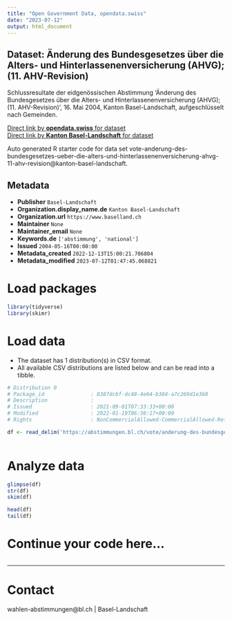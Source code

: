 ```yaml
---
title: "Open Government Data, opendata.swiss"
date: "2023-07-12"
output: html_document
---
```


## Dataset: Änderung des Bundesgesetzes über die Alters- und Hinterlassenenversicherung (AHVG); (11. AHV-Revision)

Schlussresultate der eidgenössischen Abstimmung 'Änderung des Bundesgesetzes über die Alters- und Hinterlassenenversicherung (AHVG); (11. AHV-Revision)', 16. Mai 2004, Kanton Basel-Landschaft, aufgeschlüsselt nach Gemeinden.

[Direct link by **opendata.swiss** for dataset](https://opendata.swiss/de/dataset/anderung-des-bundesgesetzes-uber-die-alters-und-hinterlassenenversicherung-ahvg-11-ahv-revision)<br>
[Direct link by **Kanton Basel-Landschaft** for dataset](https://abstimmungen.bl.ch/vote/anderung-des-bundesgesetzes-ueber-die-alters-und-hinterlassenenversicherung-ahvg-11-ahv-revision/data)

Auto generated R starter code for data set vote-anderung-des-bundesgesetzes-ueber-die-alters-und-hinterlassenenversicherung-ahvg-11-ahv-revision@kanton-basel-landschaft.

## Metadata

- **Publisher** `Basel-Landschaft`
- **Organization.display_name.de** `Kanton Basel-Landschaft`
- **Organization.url** `https://www.baselland.ch`
- **Maintainer** `None`
- **Maintainer_email** `None`
- **Keywords.de** `['abstimmung', 'national']`
- **Issued** `2004-05-16T00:00:00`
- **Metadata_created** `2022-12-13T15:00:21.706804`
- **Metadata_modified** `2023-07-12T01:47:45.068821`


# Load packages

```r

library(tidyverse)
library(skimr)

```

# Load data

-   The dataset has 1 distribution(s) in CSV format.
-   All available CSV distributions are listed below and can be read into a tibble.

```r

# Distribution 0
# Package_id               : 8387dc6f-dc48-4e64-b384-a7c269d1e368
# Description              : 
# Issued                   : 2021-09-01T07:33:33+00:00
# Modified                 : 2022-01-19T06:36:17+00:00
# Rights                   : NonCommercialAllowed-CommercialAllowed-ReferenceRequired

df <- read_delim('https://abstimmungen.bl.ch/vote/anderung-des-bundesgesetzes-ueber-die-alters-und-hinterlassenenversicherung-ahvg-11-ahv-revision/data-csv')



```

# Analyze data

```r

glimpse(df)
str(df)
skim(df)

head(df)
tail(df)

```

# Continue your code here...

```r

```

------------------------------------------------------------------------

# Contact

wahlen-abstimmungen@bl.ch | Basel-Landschaft

